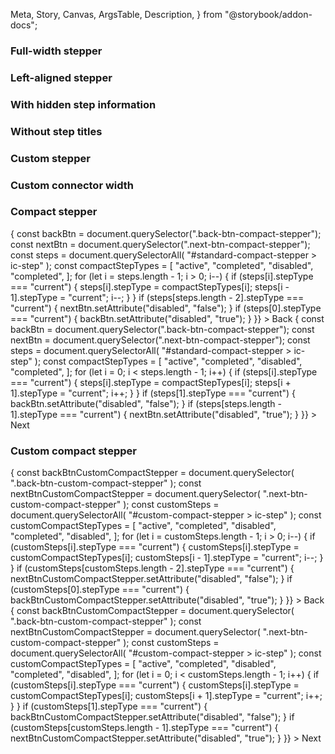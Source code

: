   Meta,
  Story,
  Canvas,
  ArgsTable,
  Description,
} from "@storybook/addon-docs";



<Meta title="Stepper" component={IcStepper} />

<Description markdown={readme} />

<Description markdown={stepReadme} />

### Full-width stepper

<Canvas>
  <Story name="Full-width stepper">
    <IcStepper>
      <IcStep stepTitle="Create" stepType="completed" />
      <IcStep stepTitle="Read" stepType="current" />
      <IcStep stepTitle="Update" stepType="active" />
      <IcStep stepTitle="Delete" stepType="disabled" />
    </IcStepper>
  </Story>
</Canvas>

### Left-aligned stepper

<Canvas>
  <Story name="Left-aligned stepper">
    <IcStepper aligned="left">
      <IcStep stepTitle="Create" stepType="completed" />
      <IcStep stepTitle="Read" stepType="current" />
      <IcStep stepTitle="Update" stepType="active" />
      <IcStep stepTitle="Delete" stepType="disabled" />
    </IcStepper>
  </Story>
</Canvas>

### With hidden step information

<Canvas>
  <Story name="With hidden step information">
    <IcStepper hideStepInfo>
      <IcStep stepTitle="Create" stepType="completed" />
      <IcStep stepTitle="Read" stepType="current" />
      <IcStep stepTitle="Update" stepType="active" />
      <IcStep stepTitle="Delete" stepType="disabled" />
    </IcStepper>
  </Story>
</Canvas>

### Without step titles

<Canvas>
  <Story name="Without step titles">
    <IcStepper>
      <IcStep stepType="completed" />
      <IcStep stepType="completed" />
      <IcStep stepType="current" />
      <IcStep />
    </IcStepper>
  </Story>
</Canvas>

### Custom stepper

<Canvas>
  <Story name="Custom stepper">
    <IcStepper>
      <IcStep stepTitle="First" />
      <IcStep
        stepTitle="Second With a Very Long Title"
        stepSubtitle="Optional subtitle that is long and should wrap"
        stepType="current"
      />
      <IcStep stepTitle="Third" stepType="disabled" />
      <IcStep
        stepTitle="Fourth title that is long and should wrap"
        stepSubtitle="Optional Subtitle"
        stepType="completed"
      />
    </IcStepper>
  </Story>
</Canvas>

### Custom connector width

<Canvas>
  <Story name="Custom connector width">
    <IcStepper aligned="left" connectorWidth="200">
      <IcStep stepTitle="First" />
      <IcStep
        stepTitle="Second With a Very Long Title"
        stepSubtitle="Optional subtitle that is long and should wrap"
        stepType="current"
      />
      <IcStep stepTitle="Third" stepType="disabled" />
      <IcStep
        stepTitle="Fourth title that is long and should wrap"
        stepSubtitle="Optional Subtitle"
        stepType="completed"
      />
    </IcStepper>
  </Story>
</Canvas>

### Compact stepper

<Canvas>
  <Story name="Compact stepper" parameters={{ loki: { skip: true } }}>
    <IcStepper variant="compact" id="standard-compact-stepper">
      <IcStep stepTitle="Create" />
      <IcStep stepTitle="Read" stepType="current" />
      <IcStep stepTitle="Update" stepStatus="optional" />
      <IcStep stepTitle="Delete" stepStatus="required" />
    </IcStepper>
    <IcButton
      class="back-btn-compact-stepper"
      style={{ marginRight: "var(--ic-space-lg)" }}
      onClick={() => {
        const backBtn = document.querySelector(".back-btn-compact-stepper");
        const nextBtn = document.querySelector(".next-btn-compact-stepper");
        const steps = document.querySelectorAll(
          "#standard-compact-stepper > ic-step"
        );
        const compactStepTypes = [
          "active",
          "completed",
          "disabled",
          "completed",
        ];
        for (let i = steps.length - 1; i > 0; i--) {
          if (steps[i].stepType === "current") {
            steps[i].stepType = compactStepTypes[i];
            steps[i - 1].stepType = "current";
            i--;
          }
        }
        if (steps[steps.length - 2].stepType === "current") {
          nextBtn.setAttribute("disabled", "false");
        }
        if (steps[0].stepType === "current") {
          backBtn.setAttribute("disabled", "true");
        }
      }}
    >
      Back
    </IcButton>
    <IcButton
      class="next-btn-compact-stepper"
      onClick={() => {
        const backBtn = document.querySelector(".back-btn-compact-stepper");
        const nextBtn = document.querySelector(".next-btn-compact-stepper");
        const steps = document.querySelectorAll(
          "#standard-compact-stepper > ic-step"
        );
        const compactStepTypes = [
          "active",
          "completed",
          "disabled",
          "completed",
        ];
        for (let i = 0; i < steps.length - 1; i++) {
          if (steps[i].stepType === "current") {
            steps[i].stepType = compactStepTypes[i];
            steps[i + 1].stepType = "current";
            i++;
          }
        }
        if (steps[1].stepType === "current") {
          backBtn.setAttribute("disabled", "false");
        }
        if (steps[steps.length - 1].stepType === "current") {
          nextBtn.setAttribute("disabled", "true");
        }
      }}
    >
      Next
    </IcButton>
  </Story>
</Canvas>

### Custom compact stepper

<Canvas>
  <Story name="Custom compact stepper" parameters={{ loki: { skip: true } }}>
    <IcStepper variant="compact" id="custom-compact-stepper">
      <IcStep stepTitle="First" />
      <IcStep
        stepTitle="Second With a Very Long Title"
        stepSubtitle="Optional subtitle that is long and should wrap"
        stepType="current"
      />
      <IcStep stepTitle="Third" stepType="disabled" />
      <IcStep
        stepTitle="Fourth title that is long and should wrap"
        stepSubtitle="Optional Subtitle"
        stepType="completed"
      />
      <IcStep
        stepTitle="Fifth and final step"
        stepSubtitle="Optional Subtitle"
        stepStatus="optional"
        stepType="completed"
      />
    </IcStepper>
    <IcButton
      class="back-btn-custom-compact-stepper"
      style={{ marginRight: "var(--ic-space-lg)" }}
      onClick={() => {
        const backBtnCustomCompactStepper = document.querySelector(
          ".back-btn-custom-compact-stepper"
        );
        const nextBtnCustomCompactStepper = document.querySelector(
          ".next-btn-custom-compact-stepper"
        );
        const customSteps = document.querySelectorAll(
          "#custom-compact-stepper > ic-step"
        );
        const customCompactStepTypes = [
          "active",
          "completed",
          "disabled",
          "completed",
          "disabled",
        ];
        for (let i = customSteps.length - 1; i > 0; i--) {
          if (customSteps[i].stepType === "current") {
            customSteps[i].stepType = customCompactStepTypes[i];
            customSteps[i - 1].stepType = "current";
            i--;
          }
        }
        if (customSteps[customSteps.length - 2].stepType === "current") {
          nextBtnCustomCompactStepper.setAttribute("disabled", "false");
        }
        if (customSteps[0].stepType === "current") {
          backBtnCustomCompactStepper.setAttribute("disabled", "true");
        }
      }}
    >
      Back
    </IcButton>
    <IcButton
      class="next-btn-custom-compact-stepper"
      onClick={() => {
        const backBtnCustomCompactStepper = document.querySelector(
          ".back-btn-custom-compact-stepper"
        );
        const nextBtnCustomCompactStepper = document.querySelector(
          ".next-btn-custom-compact-stepper"
        );
        const customSteps = document.querySelectorAll(
          "#custom-compact-stepper > ic-step"
        );
        const customCompactStepTypes = [
          "active",
          "completed",
          "disabled",
          "completed",
          "disabled",
        ];
        for (let i = 0; i < customSteps.length - 1; i++) {
          if (customSteps[i].stepType === "current") {
            customSteps[i].stepType = customCompactStepTypes[i];
            customSteps[i + 1].stepType = "current";
            i++;
          }
        }
        if (customSteps[1].stepType === "current") {
          backBtnCustomCompactStepper.setAttribute("disabled", "false");
        }
        if (customSteps[customSteps.length - 1].stepType === "current") {
          nextBtnCustomCompactStepper.setAttribute("disabled", "true");
        }
      }}
    >
      Next
    </IcButton>
  </Story>
</Canvas>
